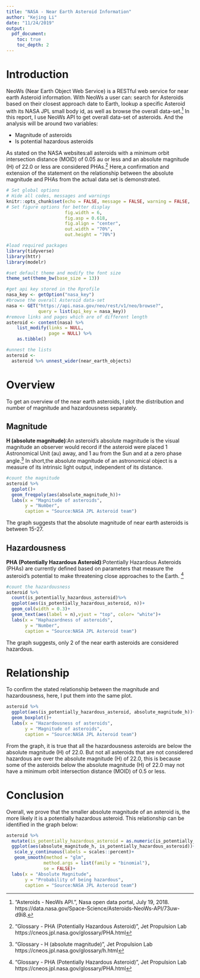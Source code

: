 ```yaml
---
title: "NASA - Near Earth Asteroid Information"
author: "Kejing Li"
date: "11/24/2019"
output:
  pdf_document:
    toc: true
    toc_depth: 2
---
```

# Introduction

NeoWs (Near Earth Object Web Service) is a RESTful web service for near earth Asteroid information. With NeoWs a user can: search for Asteroids based on their closest approach date to Earth, lookup a specific Asteroid with its NASA JPL small body id, as well as browse the overall data-set.[^1] In this report, I use NeoWs API to get overall data-set of asteroids. And the analysis will be around two variables:

- Magnitude of asteroids
- Is potential hazardous asteroids

As stated on the NASA websites:all asteroids with a minimum orbit intersection distance (MOID) of 0.05 au or less and an absolute magnitude (H) of 22.0 or less are considered PHAs.[^2] Here,a confirmation and extension of the statement on the relationship between the absolute magnitude and PHAs from the actual data set is demonstrated. 

```r
# Set global options
# Hide all codes, messages and warnings
knitr::opts_chunk$set(echo = FALSE, message = FALSE, warning = FALSE,
# Set figure options for better display                      
                      fig.width = 6,
                      fig.asp = 0.618,
                      fig.align = "center",
                      out.width = "70%",
                      out.height = "70%")

#load required packages
library(tidyverse)
library(httr)
library(modelr)

#set default theme and modify the font size
theme_set(theme_bw(base_size = 13))
```

```r
#get api key stored in the Rprofile
nasa_key <- getOption("nasa_key")
#browse the overall Asteroid data-set
nasa <- GET("https://api.nasa.gov/neo/rest/v1/neo/browse?",
            query = list(api_key = nasa_key))
#remove links and pages which are of different length 
asteroid <- content(nasa) %>%
    list_modify(links = NULL,
                page = NULL) %>%
    as.tibble()

#unnest the lists
asteroid <- 
  asteroid %>% unnest_wider(near_earth_objects)
```

# Overview 
To get an overview of the near earth asteroids, I plot the distribution and number of magnitude and hazardousness separately.
 
## Magnitude 
**H (absolute magnitude)**:An asteroid’s absolute magnitude is the visual magnitude an observer would record if the asteroid were placed 1 Astronomical Unit (au) away, and 1 au from the Sun and at a zero phase angle.[^3] In short,the absolute magnitude of an astronomical object is a measure of its intrinsic light output, independent of its distance. 

```r
#count the magnitude
asteroid %>%
  ggplot()+
  geom_freqpoly(aes(absolute_magnitude_h))+
  labs(x = "Magnitude of asteroids",
       y = "Number",
       caption = "Source:NASA JPL Asteroid team")
```

The graph suggests that the absolute magnitude of near earth asteroids is between 15-27.

## Hazardousness
**PHA (Potentially Hazardous Asteroid)**:Potentially Hazardous Asteroids (PHAs) are currently defined based on parameters that measure the asteroid’s potential to make threatening close approaches to the Earth. [^4]

```r
#count the hazardousness
asteroid %>%
  count(is_potentially_hazardous_asteroid)%>%
  ggplot(aes(is_potentially_hazardous_asteroid, n))+
  geom_col(width = 0.3)+
  geom_text(aes(label = n),vjust = "top", color= "white")+
  labs(x = "Haphazardness of asteroids",
       y = "Number",
       caption = "Source:NASA JPL Asteroid team")
```

The graph suggests, only 2 of the near earth asteroids are considered hazardous. 

# Relationship
To confirm the stated relationship between the magnitude and hazardousness, here, I put them into the same plot.
```r
asteroid %>%
  ggplot(aes(is_potentially_hazardous_asteroid, absolute_magnitude_h))+
  geom_boxplot()+
  labs(x = "Hazardousness of asteroids",
       y = "Magnitude of asteroids",
       caption = "Source:NASA JPL Asteroid team")
```

From the graph, it is true that all the hazardousness asteroids are below the absolute magnitude (H) of 22.0. But not all asteroids that are not considered hazardous are over the absolute magnitude (H) of 22.0, this is because some of the asteroids below the absolute magnitude (H) of 22.0 may not have a minimum orbit intersection distance (MOID) of 0.5 or less.

# Conclusion 
Overall, we prove that the smaller absolute magnitude of an asteroid is, the more likely it is a potentially hazardous asteroid. This relationship can be identified in the graph below:
```r
asteroid %>%
  mutate(is_potentially_hazardous_asteroid = as.numeric(is_potentially_hazardous_asteroid))%>% 
  ggplot(aes(absolute_magnitude_h, is_potentially_hazardous_asteroid))+
   scale_y_continuous(labels = scales::percent)+
   geom_smooth(method = "glm",
              method.args = list(family = "binomial"),
              se = FALSE)+
  labs(x = "Absolute Magnitude",
       y = "Probability of being hazardous",
       caption = "Source:NASA JPL Asteroid team")

```



[^1]: "Asteroids - NeoWs API.", Nasa open data portal, July 19, 2018. https://data.nasa.gov/Space-Science/Asteroids-NeoWs-API/73uw-d9i8.
[^2]: "Glossary - PHA (Potentially Hazardous Asteroid)", Jet Propulsion Lab
https://cneos.jpl.nasa.gov/glossary/PHA.html
[^3]: "Glossary - H (absolute magnitude)", Jet Propulsion Lab
https://cneos.jpl.nasa.gov/glossary/h.html
[^4]: "Glossary - PHA (Potentially Hazardous Asteroid)", Jet Propulsion Lab
https://cneos.jpl.nasa.gov/glossary/PHA.html

